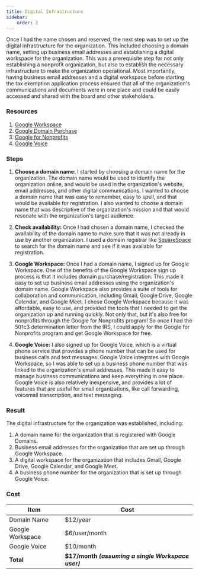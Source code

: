 ```yaml
---
title: Digital Infrastructure
sidebar:
    order: 2
---
```


Once I had the name chosen and reserved, the next step was to set up the digital infrastructure for the organization. This included choosing a domain name, setting up business email addresses and establishing a digital workspace for the organization. This was a prerequisite step for not only establishing a nonprofit organization, but also to establish the necessary infrastructure to make the organization operational. Most importantly, having business email addresses and a digital workspace before starting the tax exemption application process ensured that all of the organization's communications and documents were in one place and could be easily accessed and shared with the board and other stakeholders.

### Resources

1. [Google Workspace](https://workspace.google.com/)
1. [Google Domain Purchase](https://support.google.com/a/answer/53929?hl=en)
1. [Google for Nonprofits](https://www.google.com/nonprofits/)
1. [Google Voice](https://workspace.google.com/products/voice/#pricing-plans)

### Steps

<Steps>

1. **Choose a domain name:** I started by choosing a domain name for the organization. The domain name would be used to identify the organization online, and would be used in the organization's website, email addresses, and other digital communications. I wanted to choose a domain name that was easy to remember, easy to spell, and that would be available for registration. I also wanted to choose a domain name that was descriptive of the organization's mission and that would resonate with the organization's target audience.

1. **Check availability:** Once I had chosen a domain name, I checked the availability of the domain name to make sure that it was not already in use by another organization. I used a domain registrar like [SquareSpace](https://www.squarespace.com/) to search for the domain name and see if it was available for registration.

1. **Google Workspace:** Once I had a domain name, I signed up for Google Workspace. One of the benefits of the Google Workspace sign up process is that it includes domain purchase/registration. This made it easy to set up business email addresses using the organization's domain name. Google Workspace also provides a suite of tools for collaboration and communication, including Gmail, Google Drive, Google Calendar, and Google Meet. I chose Google Workspace because it was affordable, easy to use, and provided the tools that I needed to get the organization up and running quickly. Not only that, but it's also free for nonprofits through the Google for Nonprofits program! So once I had the 501c3 determination letter from the IRS, I could apply for the Google for Nonprofits program and get Google Workspace for free.

1. **Google Voice:** I also signed up for Google Voice, which is a virtual phone service that provides a phone number that can be used for business calls and text messages. Google Voice integrates with Google Workspace, so I was able to set up a business phone number that was linked to the organization's email addresses. This made it easy to manage business communications and keep everything in one place. Google Voice is also relatively inexpensive, and provides a lot of features that are useful for small organizations, like call forwarding, voicemail transcription, and text messaging.

</Steps>

### Result

The digital infrastructure for the organization was established, including:

1. A domain name for the organization that is registered with Google Domains.
1. Business email addresses for the organization that are set up through Google Workspace.
1. A digital workspace for the organization that includes Gmail, Google Drive, Google Calendar, and Google Meet.
1. A business phone number for the organization that is set up through Google Voice.

### Cost

| Item | Cost |
| --- | --- |
| Domain Name | $12/year |
| Google Workspace | $6/user/month |
| Google Voice | $10/month |
| **Total** | **$17/month _(assuming a single Workspace user)_** |
